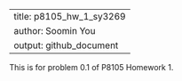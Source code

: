 ----
title: p8105_hw_1_sy3269
author: Soomin You 
output: github_document
---

This is for problem 0.1 of P8105 Homework 1. 